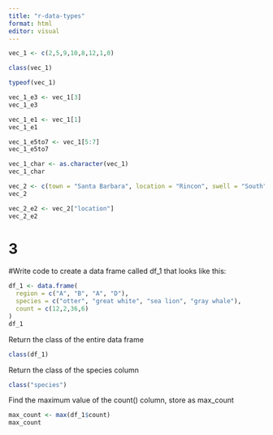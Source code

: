 ```yaml
---
title: "r-data-types"
format: html
editor: visual
---
```


```r
vec_1 <- c(2,5,9,10,8,12,1,0)

class(vec_1)
```
```r
typeof(vec_1)
```

```r
vec_1_e3 <- vec_1[3]
vec_1_e3
```
```r
vec_1_e1 <- vec_1[1]
vec_1_e1
```

```r
vec_1_e5to7 <- vec_1[5:7]
vec_1_e5to7
```
```r
vec_1_char <- as.character(vec_1)
vec_1_char
```
```r
vec_2 <- c(town = "Santa Barbara", location = "Rincon", swell = "South")
vec_2
```
```r
vec_2_e2 <- vec_2["location"]
vec_2_e2
```

# 3
#Write code to create a data frame called df_1 that looks like this:

```r
df_1 <- data.frame(
  region = c("A", "B", "A", "D"),
  species = c("otter", "great white", "sea lion", "gray whale"),
  count = c(12,2,36,6)
)
df_1
```
Return the class of the entire data frame
```r

class(df_1)
```
Return the class of the species column
```r
class("species")
```

Find the maximum value of the count() column, store as max_count
```r
max_count <- max(df_1$count)
max_count
```
















